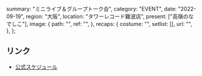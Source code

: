   summary: "ミニライブ＆グループトーク会",
  category: "EVENT",
  date: "2022-09-19",
  region: "大阪",
  location: "タワーレコード難波店",
  present: ["高嶺のなでしこ"],
  image: {
    path: "",
    ref: "",
  },
  recaps: {
    costume: "",
    setlist: [],
    url: "",
  },
};

## リンク

- [公式スケジュール](https://takanenonadeshiko.jp/?p=438)
